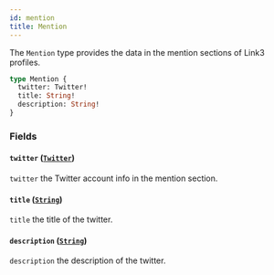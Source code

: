 ```yaml
---
id: mention
title: Mention
---
```



The `Mention` type provides the data in the mention sections of Link3 profiles.

```graphql
type Mention {
  twitter: Twitter!
  title: String!
  description: String!
}
```


### Fields

#### `twitter` ([`Twitter`](/cyberconnect/reference/objects/twitter))

`twitter` the Twitter account info in the mention section.


#### `title` ([`String`](/cyberconnect/reference/scalars/string))

`title` the title of the twitter.


#### `description` ([`String`](/cyberconnect/reference/scalars/string))

`description` the description of the twitter.




